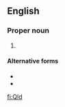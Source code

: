 {{also|Qld.|Qld|QLD}}
==English==

===Proper noun===
{{en-proper noun}}

# {{abbreviation of|Queensland|lang=en}}

====Alternative forms====
* {{l|en|QLD}}
* {{l|en|Qld.}}

[[fi:Qld]]